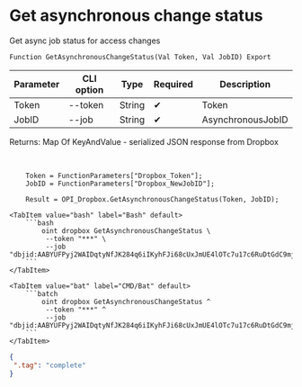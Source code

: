 ﻿---
sidebar_position: 5
description: Get asynchronous change status and other functions to work with Dropbox in the Open Integration Package, a free open-source integration library for 1C:Enterprise 8, OneScript and CLI
keywords: [1C, 1С, 1С:Enterprise, 1С:Enterprise 8.3, API, Integration, Services, Exchange, OneScript, CLI, Dropbox]
---


# Get asynchronous change status
 Get async job status for access changes



`Function GetAsynchronousChangeStatus(Val Token, Val JobID) Export`

  | Parameter | CLI option | Type | Required | Description |
  |-|-|-|-|-|
  | Token | --token | String | &#x2714; | Token |
  | JobID | --job | String | &#x2714; | AsynchronousJobID |

  
  Returns:  Map Of KeyAndValue - serialized JSON response from Dropbox

<br/>




```bsl title="1C:Enterprise/OneScript code example"
    Token = FunctionParameters["Dropbox_Token"];
    JobID = FunctionParameters["Dropbox_NewJobID"];

    Result = OPI_Dropbox.GetAsynchronousChangeStatus(Token, JobID);
```
 

 <Tabs>
  
    <TabItem value="bash" label="Bash" default>
        ```bash
            oint dropbox GetAsynchronousChangeStatus \
             --token "***" \
             --job "dbjid:AABYUFPyj2WAIDqtyNfJK284q6iIKyhFJi68cUxJmUE4lOTc7u17c6RuDtGdC9mjXctEUC54R8rJii6ysDStoNlS"
        ```
    </TabItem>
  
    <TabItem value="bat" label="CMD/Bat" default>
        ```batch
            oint dropbox GetAsynchronousChangeStatus ^
             --token "***" ^
             --job "dbjid:AABYUFPyj2WAIDqtyNfJK284q6iIKyhFJi68cUxJmUE4lOTc7u17c6RuDtGdC9mjXctEUC54R8rJii6ysDStoNlS"
        ```
    </TabItem>
</Tabs>


```json title="Result"
{
 ".tag": "complete"
}
```
